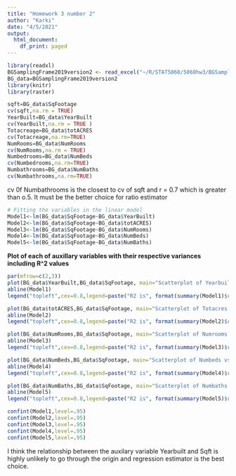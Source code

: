 ---
title: "Homework 3 number 2"
author: "Karki"
date: "4/5/2021"
output:
  html_document:
    df_print: paged
---

```{r, include=FALSE}
library(readxl)
BGSamplingFrame2019version2 <- read_excel("~/R/STAT5060/5060hw3/BGSamplingFrame2019version2.xlsx")
BG_data=BGSamplingFrame2019version2
library(knitr)
library(raster)
```
```{r}
sqft=BG_data$SqFootage
cv(sqft,na.rm = TRUE)
YearBuilt=BG_data$YearBuilt
cv(YearBuilt,na.rm = TRUE )
Totacreage=BG_data$totACRES
cv(Totacreage,na.rm=TRUE)
NumRooms=BG_data$NumRooms
cv(NumRooms,na.rm = TRUE)
Numbedrooms=BG_data$NumBeds
cv(Numbedrooms,na.rm=TRUE)
Numbathrooms=BG_data$NumBaths
cv(Numbathrooms,na.rm=TRUE)
```

cv 0f Numbathrooms is the closest to cv of sqft and r = 0.7 which is greater than o.5. It must be the better choice for ratio estimator
```{r}
# Fitting the variables in the linear model
Model1<-lm(BG_data$SqFootage~BG_data$YearBuilt)
Model2<-lm(BG_data$SqFootage~BG_data$totACRES)
Model3<-lm(BG_data$SqFootage~BG_data$NumRooms)
Model4<-lm(BG_data$SqFootage~BG_data$NumBeds)
Model5<-lm(BG_data$SqFootage~BG_data$NumBaths)


```
**Plot of each of auxillary variables with their respective variances including R^2 values**
```{r}
par(mfrow=c(2,3))
plot(BG_data$YearBuilt,BG_data$SqFootage, main="Scatterplot of Yearbuilt vs.Sqft")
abline(Model1) 
legend("topleft",cex=0.8,legend=paste("R2 is", format(summary(Model1)$r.squared,digits=6), "var is ",var(BGSamplingFrame2019version2$YearBuilt)))

plot(BG_data$totACRES,BG_data$SqFootage, main="Scatterplot of Totacres vs.Sqft")
abline(Model2) 
legend("topleft",cex=0.8,legend=paste("R2 is", format(summary(Model2)$r.squared,digits=6),"var is", var(BGSamplingFrame2019version2$totACRES)))

plot(BG_data$NumRooms,BG_data$SqFootage, main="Scatterplot of Numrooms vs.Sqft")
abline(Model3) 
legend("topleft",cex=0.8,legend=paste("R2 is", format(summary(Model3)$r.squared,digits=6),"var is", var(BGSamplingFrame2019version2$NumRooms)))

plot(BG_data$NumBeds,BG_data$SqFootage, main="Scatterplot of Numbeds vs.Sqft")
abline(Model4) 
legend("topleft",cex=0.8,legend=paste("R2 is", format(summary(Model4)$r.squared,digits=6),"var is", var(BGSamplingFrame2019version2$NumBeds)))

plot(BG_data$NumBaths,BG_data$SqFootage, main="Scatterplot of Numbaths vs.Sqft")
abline(Model5) 
legend("topleft",cex=0.8,legend=paste("R2 is", format(summary(Model5)$r.squared,digits=6),"var is", var(BGSamplingFrame2019version2$NumBaths,na.rm=TRUE)))

```
```{r}

confint(Model1,level=.95)
confint(Model2,level=.95)
confint(Model3,level=.95)
confint(Model4,level=.95)
confint(Model5,level=.95)
```
 I think the relationship between  the auxilary variable Yearbuilt and Sqft is highly unlikely to go through the origin and regression estimator is the best choice.